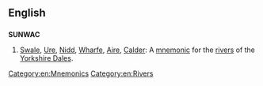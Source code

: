 ==English==

==={{acronym}}===
'''SUNWAC'''

# [[Swale]], [[Ure]], [[Nidd]], [[Wharfe]], [[Aire]], [[Calder]]: A [[mnemonic]] for the [[rivers]] of the [[w:Yorkshire Dales|Yorkshire Dales]].

[[Category:en:Mnemonics]]
[[Category:en:Rivers]]